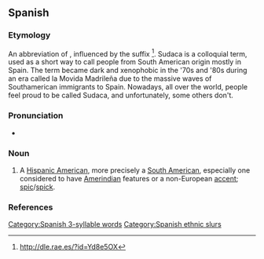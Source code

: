 ==Spanish==

===Etymology===
An abbreviation of {{m|es|sudamericano|'''suda'''meri'''ca'''no|South American}}, influenced by the suffix {{m|es|-aco}}<ref>http://dle.rae.es/?id=Yd8e5OX</ref>. Sudaca is a colloquial term, used as a short way to call people from South American origin mostly in Spain. The term became dark and xenophobic in the '70s and '80s during an era called la Movida Madrileña due to the massive waves of Southamerican immigrants to Spain. Nowadays, all over the world, people feel proud to be called Sudaca, and unfortunately, some others don't.

===Pronunciation===
* {{es-IPA}}

===Noun===
{{es-noun|mf}}

# {{lb|es|Spain|offensive|derogatory|vulgar|slang}} A [[Hispanic American]], more precisely a [[South American]], especially one considered to have [[Amerindian]] features or a non-European [[accent]]; [[spic]]/[[spick]].
#: {{syn|es|panchito}}

===References===
<references/>

[[Category:Spanish 3-syllable words]]
[[Category:Spanish ethnic slurs]]